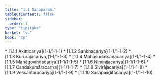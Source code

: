 ```yaml
---
title: "1.1 Dānapāramī"
tableOfContents: false
sidebar:
  order: 1
type: "tipitaka"
basket: "su"
book: "cp"
---
```



<DynamicBreadcrumb />



<TableOfContents book="cp" section="1.1">
* [1.1.1 Akitticariya](1-1/1-1-1)
* [1.1.2 Saṅkhacariya](1-1/1-1-2)
* [1.1.3 Kururājacariya](1-1/1-1-3)
* [1.1.4 Mahāsudassanacariya](1-1/1-1-4)
* [1.1.5 Mahāgovindacariya](1-1/1-1-5)
* [1.1.6 Nimirājacariya](1-1/1-1-6)
* [1.1.7 Candakumāracariya](1-1/1-1-7)
* [1.1.8 Sivirājacariya](1-1/1-1-8)
* [1.1.9 Vessantaracariya](1-1/1-1-9)
* [1.1.10 Sasapaṇḍitacariya](1-1/1-1-10)
</TableOfContents>